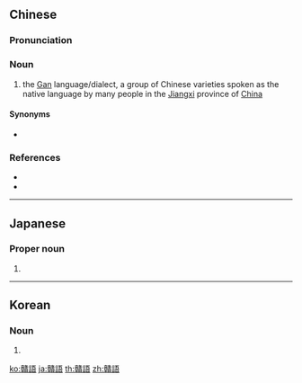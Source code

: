 {{also|赣语}}
==Chinese==
{{zh-forms|s=赣语}}

===Pronunciation===
{{zh-pron
|m=gànyǔ
|c=gam3 jyu5
|h=pfs=Kam-ngî
|md=Gáng-ngṳ̄
|mn=Kàm-gí/Kàm-gú
|w=2koe nyy
|cat=n
}}
{{rfp|Gan Chinese|lang=zh}}

===Noun===
{{zh-noun}}

# the [[Gan]] language/dialect, a group of Chinese varieties spoken as the native language by many people in the [[Jiangxi]] province of [[China]]

====Synonyms====
* {{zh-l|江西話}}

===References===
* {{pedialite|贛語|lang=zh}}
* {{pedialite|Gan Chinese}}

----

==Japanese==
{{ja-kanjitab|かん|ご|yomi=o}}

===Proper noun===
{{ja-pos|proper|かんご|カンご}}

# {{altspell|lang=ja|カン語||[[Gan]] [[Chinese]]}}

----

==Korean==
{{ko-hanjatab}}

===Noun===
{{ko-noun|hj|hangeul=간어}}

# {{hanja form of|간어|the [[Gan]] language/dialect}}

[[ko:贛語]]
[[ja:贛語]]
[[th:贛語]]
[[zh:贛語]]